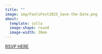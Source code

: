 ```yaml
---
title: ""
image: img/FoolsFest2025_Save-the-Date.png
about: 
  template: jolla
  image-shape: round
  image-width: 30em
---
```


<!-- **Art, music, libations, adventures, community!**  -->

```{=html}
    <a href="https://forms.gle/Qw682aHoKYCJ59BMA" class="rsvp-button">RSVP HERE</a>
```
